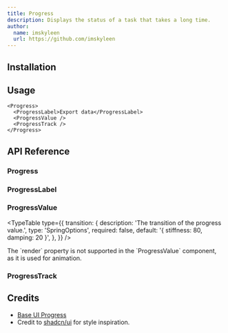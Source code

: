 ```yaml
---
title: Progress
description: Displays the status of a task that takes a long time.
author:
  name: imskyleen
  url: https://github.com/imskyleen
---
```


<ComponentPreview name="demo-components-base-progress" />

## Installation

<ComponentInstallation name="components-base-progress" />

## Usage

```tsx
<Progress>
  <ProgressLabel>Export data</ProgressLabel>
  <ProgressValue />
  <ProgressTrack />
</Progress>
```

## API Reference

### Progress

<div className="flex flex-col gap-2">
<ExternalLink
  href="https://animate-ui.com/docs/primitives/base/progress#progress"
  text="Animate UI API Reference - Progress Primitive"
/>

<ExternalLink
  href="https://base-ui.com/react/components/progress#root"
  text="Base UI API Reference - Progress.Root"
/>
</div>

### ProgressLabel

<div className="flex flex-col gap-2">
<ExternalLink
  href="https://animate-ui.com/docs/primitives/base/progress#progresslabel"
  text="Animate UI API Reference - Progress Label Primitive"
/>

<ExternalLink
  href="https://base-ui.com/react/components/progress#label"
  text="Base UI API Reference - Progress.Label"
/>
</div>

### ProgressValue

<div className="flex flex-col gap-2">
  <ExternalLink
    href="https://animate-ui.com/docs/primitives/base/progress#progressvalue"
    text="Animate UI API Reference - Progress Value Primitive"
  />

<ExternalLink
  href="https://base-ui.com/react/components/progress#value"
  text="Base UI API Reference - Progress.Value"
/>

  <ExternalLink
    href="https://animate-ui.com/docs/primitives/texts/counting-number"
    text="Animate UI API Reference - CountingNumber"
  />
</div>

<TypeTable
  type={{
    transition: {
      description: 'The transition of the progress value.',
      type: 'SpringOptions',
      required: false,
      default: '{ stiffness: 80, damping: 20 }',
    },
  }}
/>

<Callout type="info">
  The `render` property is not supported in the `ProgressValue` component, as it
  is used for animation.
</Callout>

### ProgressTrack

<div className="flex flex-col gap-2">
<ExternalLink
  href="https://animate-ui.com/docs/primitives/base/progress#progresstrack"
  text="Animate UI API Reference - Progress Track Primitive"
/>

<ExternalLink
  href="https://base-ui.com/react/components/progress#track"
  text="Base UI API Reference - Progress.Track"
/>
</div>

## Credits

- [Base UI Progress](https://base-ui.com/react/components/progress)
- Credit to [shadcn/ui](https://ui.shadcn.com/docs/components/progress) for style inspiration.
